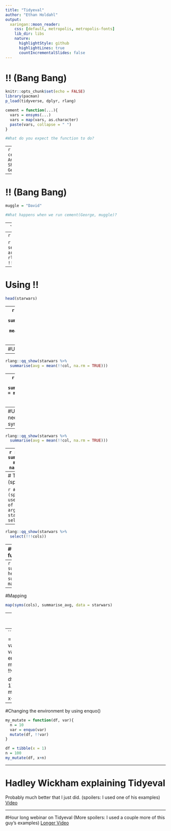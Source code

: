```yaml
---
title: "Tidyeval"
author: "Ethan Holdahl"
output:
  xaringan::moon_reader:
    css: [default, metropolis, metropolis-fonts] 
    lib_dir: libs
    nature:
      highlightStyle: github
      highlightLines: true
      countIncrementalSlides: false
---
```


# !! (Bang Bang)
```r
knitr::opts_chunk$set(echo = FALSE)
library(pacman)
p_load(tidyverse, dplyr, rlang)
```

```r
cement = function(...){
  vars = ensyms(...)
  vars = map(vars, as.character)
  paste(vars, collapse = " ")
}

#What do you expect the function to do?
```
--
```r
cement(Van, Anne, Shankha, George)
```


---

# !! (Bang Bang)

```r
muggle = "David"

#What happens when we run cement(George, muggle)?
```
--
```r
cement(George, muggle)

#We use the Bang Bang operator to access the content of the variable
```
--
```r
cement(George, !!muggle)
```

```r
#We use rlang::qq_show() to see what your !! operators are doing
rlang::qq_show(cement(George, !!muggle))
```


---

# Using !!

```r
head(starwars)
```
--
```r
starwars %>%
  summarise(avg = mean(height, na.rm = TRUE))
```
---
#Using !!
```r
cols = c("height", "mass")
col = cols[[1]]
```
--
```r
rlang::qq_show(starwars %>%
  summarise(avg = mean(!!col, na.rm = TRUE)))
```
--
```r
starwars %>%
  summarise(avg = mean(!!col, na.rm = TRUE))
```
---
#Using !!: We need symbols!
```r
col = sym(cols[[1]])
```
--
```r
rlang::qq_show(starwars %>%
  summarise(avg = mean(!!col, na.rm = TRUE)))
```
--
```r
starwars %>%
  summarise(avg = mean(!!col, na.rm = TRUE))
```
---
# Tirple Bang !!! (splyce)

```r
#Triple Bang (splycing) is used for lists of quoted arguments
starwars %>%
  select(!!!cols)
```
--
```r
rlang::qq_show(starwars %>%
  select(!!!cols))
```
---
#Using quoting in functions: enquo()

```r
summarise_avg = function(data, col){
  col = enquo(col)
  data %>%
    summarise(avg = mean(!!col, na.rm = TRUE))
}
```
--
```r
summarise_avg(starwars, height)
summarise_avg(starwars, mass)
```
---
#Mapping
```r
map(syms(cols), summarise_avg, data = starwars)
```
---
#Using quosures

```r
#quosures capture the expression and the environment
#quo() is used when making your own quosure outside a function
quo(mass/height)

```
--
```r
my_mutate = function(df, var){
  n = 10
  var = enexpr(var)
  mutate(df, !!var)
}

df = tibble(x = 1)
n = 100
my_mutate(df, x+n)
```
---
#Changing the environment by using enquo()
```r
my_mutate = function(df, var){
  n = 10
  var = enquo(var)
  mutate(df, !!var)
}

df = tibble(x = 1)
n = 100
my_mutate(df, x+n)
```
---

# Hadley Wickham explaining Tidyeval
Probably much better that I just did. (spoilers: I used one of his examples)
[Video](https://www.youtube.com/watch?v=nERXS3ssntw)

---
#Hour long webinar on Tidyeval
(More spoilers: I used a couple more of this guy's examples)
[Longer Video](https://resources.rstudio.com/webinars/tidyeval)
